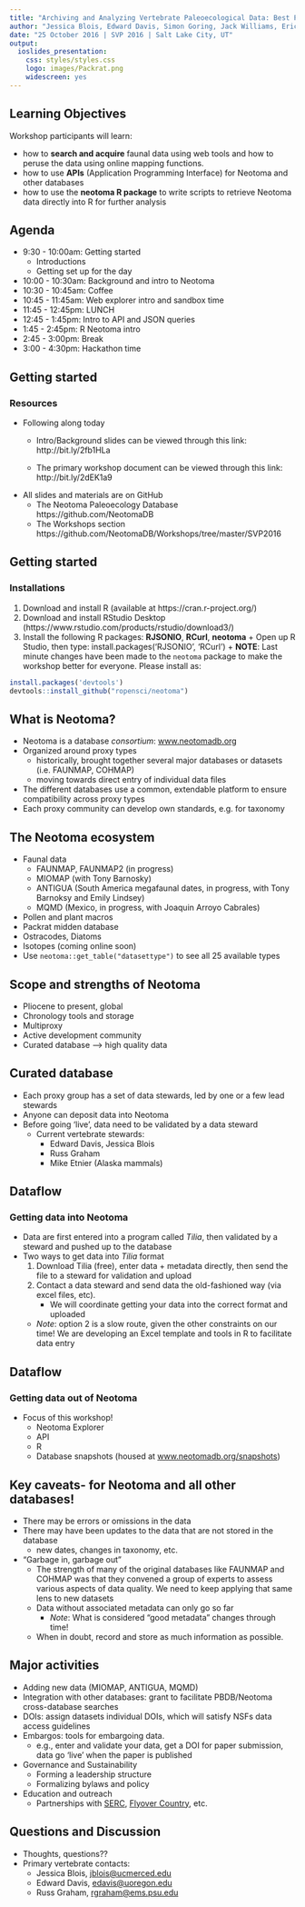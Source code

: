 ```yaml
---
title: "Archiving and Analyzing Vertebrate Paleoecological Data: Best Practices and Current Resources"
author: "Jessica Blois, Edward Davis, Simon Goring, Jack Williams, Eric C. Grimm"
date: "25 October 2016 | SVP 2016 | Salt Lake City, UT"
output: 
  ioslides_presentation:
    css: styles/styles.css
    logo: images/Packrat.png
    widescreen: yes
---
```


## Learning Objectives

Workshop participants will learn:

- how to **search and acquire** faunal data using web tools and how to peruse the data using online mapping functions. 
- how to use **APIs** (Application Programming Interface) for Neotoma and other databases
- how to use the **neotoma R package** to write scripts to retrieve Neotoma data directly into R for further analysis 


## Agenda
* 9:30 - 10:00am: Getting started
    + Introductions  
    + Getting set up for the day
* 10:00 - 10:30am: Background and intro to Neotoma
* 10:30 - 10:45am: Coffee
* 10:45 - 11:45am: Web explorer intro and sandbox time
* 11:45 - 12:45pm: LUNCH
* 12:45 - 1:45pm: Intro to API and JSON queries
* 1:45 - 2:45pm:  R Neotoma intro 
* 2:45 - 3:00pm: Break
* 3:00 - 4:30pm: Hackathon time

## Getting started
### Resources
- Following along today
    - Intro/Background slides can be viewed through this link:
    http://bit.ly/2fb1HLa
    
    - The primary workshop document can be viewed through this link:
    http://bit.ly/2dEK1a9

- All slides and materials are on GitHub
    - The Neotoma Paleoecology Database
    https://github.com/NeotomaDB
    - The Workshops section
    https://github.com/NeotomaDB/Workshops/tree/master/SVP2016

## Getting started
### Installations
  1. Download and install R (available at https://cran.r-project.org/)
  2. Download and install RStudio Desktop (https://www.rstudio.com/products/rstudio/download3/)
  3. Install the following R packages: **RJSONIO**, **RCurl**, **neotoma**
    + Open up R Studio, then type: install.packages(‘RJSONIO’, ‘RCurl’)
    + **NOTE**: Last minute changes have been made to the `neotoma` package to make the workshop better for everyone.  Please install as:
    
```R
install.packages('devtools')
devtools::install_github("ropensci/neotoma")
```
 
## What is Neotoma?
- Neotoma is a database *consortium*: [www.neotomadb.org](www.neotomadb.org)
- Organized around proxy types
    - historically, brought together several major databases or datasets (i.e. FAUNMAP, COHMAP)
    - moving towards direct entry of individual data files
- The different databases use a common, extendable platform to ensure compatibility across proxy types
- Each proxy community can develop own standards, e.g. for taxonomy

## The Neotoma ecosystem
- Faunal data
    - FAUNMAP, FAUNMAP2 (in progress)
    - MIOMAP (with Tony Barnosky)
    - ANTIGUA (South America megafaunal dates, in progress, with Tony Barnoksy and Emily Lindsey)
    - MQMD (Mexico, in progress, with Joaquin Arroyo Cabrales)
- Pollen and plant macros
- Packrat midden database
- Ostracodes, Diatoms
- Isotopes (coming online soon)
- Use `neotoma::get_table("datasettype")` to see all 25 available types

## Scope and strengths of Neotoma
- Pliocene to present, global
- Chronology tools and storage
- Multiproxy
- Active development community
- Curated database --> high quality data

## Curated database
- Each proxy group has a set of data stewards, led by one or a few lead stewards
- Anyone can deposit data into Neotoma
- Before going 'live', data need to be validated by a data steward
    - Current vertebrate stewards:
        - Edward Davis, Jessica Blois
        - Russ Graham
        - Mike Etnier (Alaska mammals)

## Dataflow
### Getting data into Neotoma
- Data are first entered into a program called *Tilia*, then validated by a steward and pushed up to the database
- Two ways to get data into *Tilia* format
    1. Download Tilia (free), enter data + metadata directly, then send the file to a steward for validation and upload
    2. Contact a data steward and send data the old-fashioned way (via excel files, etc).
        - We will coordinate getting your data into the correct format and uploaded
    - *Note*: option 2 is a slow route, given the other constraints on our time! We are developing an Excel template and tools in R to facilitate data entry  

## Dataflow
### Getting data out of Neotoma
- Focus of this workshop!
    - Neotoma Explorer
    - API
    - R
    - Database snapshots (housed at [www.neotomadb.org/snapshots](www.neotomadb.org/snapshots))

## Key caveats- for Neotoma and all other databases!
- There may be errors or omissions in the data
- There may have been updates to the data that are not stored in the database
    - new dates, changes in taxonomy, etc.
- "Garbage in, garbage out" 
    - The strength of many of the original databases like FAUNMAP and COHMAP was that they convened a group of experts to assess various aspects of data quality. We need to keep applying that same lens to new datasets
    - Data without associated metadata can only go so far
        - *Note*: What is considered "good metadata" changes through time! 
    - When in doubt, record and store as much information as possible.

## Major activities
- Adding new data (MIOMAP, ANTIGUA, MQMD)
- Integration with other databases: grant to facilitate PBDB/Neotoma cross-database searches
- DOIs: assign datasets individual DOIs, which will satisfy NSFs data access guidelines
- Embargos: tools for embargoing data.
    - e.g., enter and validate your data, get a DOI for paper submission, data go 'live' when the paper is published
- Governance and Sustainability
    - Forming a leadership structure
    - Formalizing bylaws and policy
- Education and outreach
    - Partnerships with [SERC](http://serc.carleton.edu/index.html), [Flyover Country](http://fc.umn.edu/), etc.

## Questions and Discussion
- Thoughts, questions??
- Primary vertebrate contacts:
    - Jessica Blois, [jblois@ucmerced.edu](mailto:jblois@ucmerced.edu)
    - Edward Davis, [edavis@uoregon.edu](mailto:edavis@uoregon.edu)
    - Russ Graham, [rgraham@ems.psu.edu](mailto:rgraham@ems.psu.edu)
